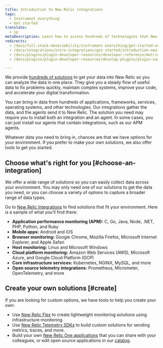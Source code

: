 ```yaml
---
title: Introduction to New Relic integrations
tags:
  - Instrument everything
  - Get started
translate:
  - jp
metaDescription: Learn how to access hundreds of technologies that New Relic can instrument by using our integrations.
redirects:
  - /docs/full-stack-observability/instrument-everything/get-started-new-relic-instrumentation/introduction-new-relic-integrations
  - /docs/integrations/intro-integrations/get-started/introduction-new-relic-integrations
  - /docs/plugins/plugin-developer-resources/developer-reference/metric-data-plugin-api
  - /docs/plugins/plugin-developer-resources/develop-plugins/plugin-summary-metrics-dashboards

---
```


We provide [hundreds of solutions](https://newrelic.com/integrations) to get your data into New Relic so you can analyze the data in one place. They give you a steady flow of useful data to fix problems quickly, maintain complex systems, improve your code, and accelerate your digital transformation.

You can bring in data from hundreds of applications, frameworks, services, operating systems, and other technologies. Our integrations gather the data, and the agents send it to New Relic. The solution you need may require you to install both an integration and an agent. In some cases, you can just install our agents that contain integrations, such as our APM agents.

Whatever data you need to bring in, chances are that we have options for your environment. If you prefer to make your own solutions, we also offer tools to get you started.

## Choose what's right for you [#choose-an-integration]

We offer a wide range of solutions so you can easily collect data across your environment. You may only need one of our solutions to get the data you need, or you can choose a variety of options to capture a broader range of data types.

Go to [New Relic Integrations](https://newrelic.com/integrations) to find solutions that fit your environment. Here is a sample of what you’ll find there:

* **Application performance monitoring (APM):** C, Go, Java, Node, .NET, PHP, Python, and Ruby
* **Mobile apps:** Android and iOS
* **Browser monitoring:** Google Chrome, Mozilla Firefox, Microsoft Internet Explorer, and Apple Safari
* **Host monitoring:** Linux and Microsoft Windows
* **Cloud platform monitoring:** Amazon Web Services (AWS), Microsoft Azure, and Google Cloud Platform (GCP)
* **Core infrastructure services:** Kubernetes, NGINX, MySQL, and more
* **Open source telemetry integrations:** Prometheus, Micrometer, OpenTelemetry, and more

## Create your own solutions [#create]

If you are looking for custom options, we have tools to help you create your own:

* Use [New Relic Flex](/docs/integrations/host-integrations/host-integrations-list/flex-integration-tool-build-your-own-integration) to create lightweight monitoring solutions using infrastructure monitoring.
* Use [New Relic Telemetry SDKs](/docs/data-ingest-apis/get-data-new-relic/new-relic-sdks/telemetry-sdks-send-custom-telemetry-data-new-relic) to build custom solutions for sending metrics, traces, and more.
* Build your own [New Relic One applications](/docs/new-relic-one/use-new-relic-one/build-new-relic-one/new-relic-one-build-your-own-custom-new-relic-one-application) that you can share with your colleagues, or edit open source applications in our [catalog](/docs/new-relic-one/use-new-relic-one/build-new-relic-one/discover-manage-applications-new-relic-one-catalog).
